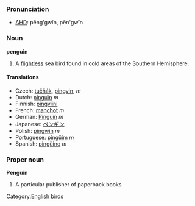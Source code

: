 ===Pronunciation===
*[[w:AHD|AHD]]: pĕng'gwĭn, pĕn'gwĭn

=== Noun ===
'''penguin'''

# A [[flightless]] sea bird found in cold areas of the Southern Hemisphere.

==== Translations ====
*Czech: [[tučňák]], [[pingvin]], ''m''
*Dutch: [[pinguïn]] ''m''
*Finnish: [[pingviini]]
*French: [[manchot]] ''m''
*German: [[Pinguin]] ''m''
*Japanese: [[ペンギン]]
*Polish: [[pingwin]] ''m''
*Portuguese: [[pingüim]] ''m''
*Spanish: [[pingüino]] ''m''

=== Proper noun ===
'''Penguin'''

# A particular publisher of paperback books

[[Category:English birds]]